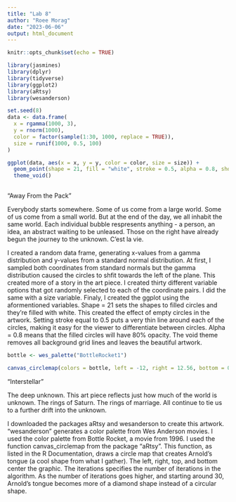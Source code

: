 ---
title: "Lab 8"
author: "Roee Morag"
date: "2023-06-06"
output: html_document
---

```{r setup, include=FALSE}
knitr::opts_chunk$set(echo = TRUE)
```

```{r}
library(jasmines)
library(dplyr)
library(tidyverse)
library(ggplot2)
library(aRtsy)
library(wesanderson)
```

```{r}
set.seed(8)
data <- data.frame(
  x = rgamma(1000, 3),
  y = rnorm(1000),
  color = factor(sample(1:30, 1000, replace = TRUE)),
  size = runif(1000, 0.5, 100)
)

ggplot(data, aes(x = x, y = y, color = color, size = size)) +
  geom_point(shape = 21, fill = "white", stroke = 0.5, alpha = 0.8, show.legend = FALSE) +
  theme_void()
  
```

"Away From the Pack"

Everybody starts somewhere. Some of us come from a large world. Some of us come from a small world. But at the end of the day, we all inhabit the same world. Each individual bubble respresents anything - a person, an idea, an abstract waiting to be unleased. Those on the right have already begun the journey to the unknown. C'est la vie.

I created a random data frame, generating x-values from a gamma distribution and y-values from a standard normal distribution. At first, I sampled both coordinates from standard normals but the gamma distribution caused the circles to shfit towards the left of the plane. This created more of a story in the art piece. I created thirty different variable options that got randomly selected to each of the coordinate pairs. I did the same with a size variable. Finaly, I created the ggplot using the aformentioned variables. Shape = 21 sets the shapes to filled circles and they're filled with white. This created the effect of empty circles in the artwork. Setting stroke equal to 0.5 puts a very thin line around each of the circles, making it easy for the viewer to differentiate between circles. Alpha = 0.8 means that the filled circles will have 80% opacity. The void theme removes all background grid lines and leaves the beautiful artwork.


```{r}
bottle <- wes_palette("BottleRocket1")

canvas_circlemap(colors = bottle, left = -12, right = 12.56, bottom = 0, top = 1, iterations = 7, resolution = 1500)
```

"Interstellar"

The deep unknown. This art piece reflects just how much of the world is unknown. The rings of Saturn. The rings of marriage. All continue to tie us to a further drift into the unknown.

I downloaded the packages aRtsy and wesanderson to create this artwork. "wesanderson" generates a color palette from Wes Anderson movies. I used the color palette from Bottle Rocket, a movie from 1996. I used the function canvas_circlemap from the package "aRtsy". This function, as listed in the R Documentation, draws a circle map that creates Arnold's tongue (a cool shape from what I gather). The left, right, top, and bottom center the graphic. The iterations specifies the number of iterations in the algorithm. As the number of iterations goes higher, and starting around 30, Arnold's tongue becomes more of a diamond shape instead of a circular shape.

